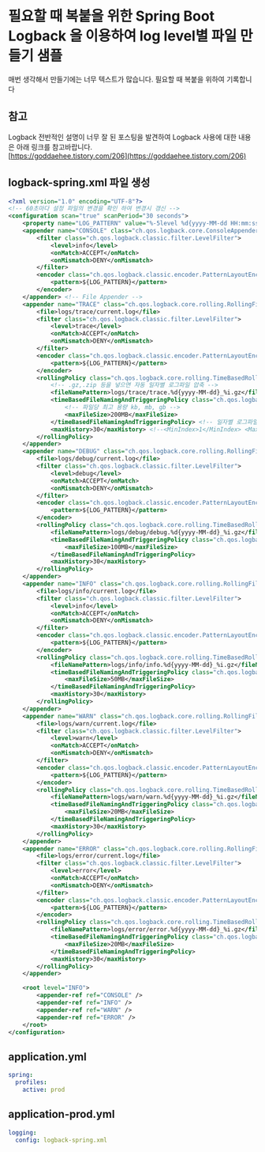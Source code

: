 # 필요할 때 복붙을 위한 Spring Boot Logback 을 이용하여 log level별 파일 만들기 샘플

매번 생각해서 만들기에는 너무 텍스트가 많습니다.
필요할 때 복붙을 위하여 기록합니다

## 참고

Logback 전반적인 설명이 너무 잘 된 포스팅을 발견하여 Logback 사용에 대한 내용은 아래 링크를 참고바랍니다.  
[https://goddaehee.tistory.com/206](https://goddaehee.tistory.com/206)

## logback-spring.xml 파일 생성

```xml
<?xml version="1.0" encoding="UTF-8"?>
<!-- 60초마다 설정 파일의 변경을 확인 하여 변경시 갱신 -->
<configuration scan="true" scanPeriod="30 seconds">
    <property name="LOG_PATTERN" value="%-5level %d{yyyy-MM-dd HH:mm:ss}[%thread] [%logger{0}:%line] - %msg%n" />
    <appender name="CONSOLE" class="ch.qos.logback.core.ConsoleAppender">
        <filter class="ch.qos.logback.classic.filter.LevelFilter">
            <level>info</level>
            <onMatch>ACCEPT</onMatch>
            <onMismatch>DENY</onMismatch>
        </filter>
        <encoder class="ch.qos.logback.classic.encoder.PatternLayoutEncoder">
            <pattern>${LOG_PATTERN}</pattern>
        </encoder>
    </appender> <!-- File Appender -->
    <appender name="TRACE" class="ch.qos.logback.core.rolling.RollingFileAppender">
        <file>logs/trace/current.log</file>
        <filter class="ch.qos.logback.classic.filter.LevelFilter">
            <level>trace</level>
            <onMatch>ACCEPT</onMatch>
            <onMismatch>DENY</onMismatch>
        </filter>
        <encoder class="ch.qos.logback.classic.encoder.PatternLayoutEncoder">
            <pattern>${LOG_PATTERN}</pattern>
        </encoder>
        <rollingPolicy class="ch.qos.logback.core.rolling.TimeBasedRollingPolicy">
            <!-- .gz,.zip 등을 넣으면 자동 일자별 로그파일 압축 -->
            <fileNamePattern>logs/trace/trace.%d{yyyy-MM-dd}_%i.gz</fileNamePattern>
            <timeBasedFileNamingAndTriggeringPolicy class="ch.qos.logback.core.rolling.SizeAndTimeBasedFNATP">
                <!-- 파일당 최고 용량 kb, mb, gb -->
                <maxFileSize>200MB</maxFileSize>
            </timeBasedFileNamingAndTriggeringPolicy> <!-- 일자별 로그파일 최대 보관주기(~일), 해당 설정일 이상된 파일은 자동으로 제거-->
            <maxHistory>30</maxHistory> <!--<MinIndex>1</MinIndex> <MaxIndex>10</MaxIndex>-->
        </rollingPolicy>
    </appender>
    <appender name="DEBUG" class="ch.qos.logback.core.rolling.RollingFileAppender">
        <file>logs/debug/current.log</file>
        <filter class="ch.qos.logback.classic.filter.LevelFilter">
            <level>debug</level>
            <onMatch>ACCEPT</onMatch>
            <onMismatch>DENY</onMismatch>
        </filter>
        <encoder class="ch.qos.logback.classic.encoder.PatternLayoutEncoder">
            <pattern>${LOG_PATTERN}</pattern>
        </encoder>
        <rollingPolicy class="ch.qos.logback.core.rolling.TimeBasedRollingPolicy">
            <fileNamePattern>logs/debug/debug.%d{yyyy-MM-dd}_%i.gz</fileNamePattern>
            <timeBasedFileNamingAndTriggeringPolicy class="ch.qos.logback.core.rolling.SizeAndTimeBasedFNATP">
                <maxFileSize>100MB</maxFileSize>
            </timeBasedFileNamingAndTriggeringPolicy>
            <maxHistory>30</maxHistory>
        </rollingPolicy>
    </appender>
    <appender name="INFO" class="ch.qos.logback.core.rolling.RollingFileAppender">
        <file>logs/info/current.log</file>
        <filter class="ch.qos.logback.classic.filter.LevelFilter">
            <level>info</level>
            <onMatch>ACCEPT</onMatch>
            <onMismatch>DENY</onMismatch>
        </filter>
        <encoder class="ch.qos.logback.classic.encoder.PatternLayoutEncoder">
            <pattern>${LOG_PATTERN}</pattern>
        </encoder>
        <rollingPolicy class="ch.qos.logback.core.rolling.TimeBasedRollingPolicy">
            <fileNamePattern>logs/info/info.%d{yyyy-MM-dd}_%i.gz</fileNamePattern>
            <timeBasedFileNamingAndTriggeringPolicy class="ch.qos.logback.core.rolling.SizeAndTimeBasedFNATP">
                <maxFileSize>50MB</maxFileSize>
            </timeBasedFileNamingAndTriggeringPolicy>
            <maxHistory>30</maxHistory>
        </rollingPolicy>
    </appender>
    <appender name="WARN" class="ch.qos.logback.core.rolling.RollingFileAppender">
        <file>logs/warn/current.log</file>
        <filter class="ch.qos.logback.classic.filter.LevelFilter">
            <level>warn</level>
            <onMatch>ACCEPT</onMatch>
            <onMismatch>DENY</onMismatch>
        </filter>
        <encoder class="ch.qos.logback.classic.encoder.PatternLayoutEncoder">
            <pattern>${LOG_PATTERN}</pattern>
        </encoder>
        <rollingPolicy class="ch.qos.logback.core.rolling.TimeBasedRollingPolicy">
            <fileNamePattern>logs/warn/warn.%d{yyyy-MM-dd}_%i.gz</fileNamePattern>
            <timeBasedFileNamingAndTriggeringPolicy class="ch.qos.logback.core.rolling.SizeAndTimeBasedFNATP">
                <maxFileSize>20MB</maxFileSize>
            </timeBasedFileNamingAndTriggeringPolicy>
            <maxHistory>30</maxHistory>
        </rollingPolicy>
    </appender>
    <appender name="ERROR" class="ch.qos.logback.core.rolling.RollingFileAppender">
        <file>logs/error/current.log</file>
        <filter class="ch.qos.logback.classic.filter.LevelFilter">
            <level>error</level>
            <onMatch>ACCEPT</onMatch>
            <onMismatch>DENY</onMismatch>
        </filter>
        <encoder class="ch.qos.logback.classic.encoder.PatternLayoutEncoder">
            <pattern>${LOG_PATTERN}</pattern>
        </encoder>
        <rollingPolicy class="ch.qos.logback.core.rolling.TimeBasedRollingPolicy">
            <fileNamePattern>logs/error/error.%d{yyyy-MM-dd}_%i.gz</fileNamePattern>
            <timeBasedFileNamingAndTriggeringPolicy class="ch.qos.logback.core.rolling.SizeAndTimeBasedFNATP">
                <maxFileSize>20MB</maxFileSize>
            </timeBasedFileNamingAndTriggeringPolicy>
            <maxHistory>30</maxHistory>
        </rollingPolicy>
    </appender>

    <root level="INFO">
        <appender-ref ref="CONSOLE" />
        <appender-ref ref="INFO" />
        <appender-ref ref="WARN" />
        <appender-ref ref="ERROR" />
    </root>
</configuration>
```

## application.yml

```yml
spring:
  profiles:
    active: prod
```

## application-prod.yml

```yml
logging:
  config: logback-spring.xml
```

